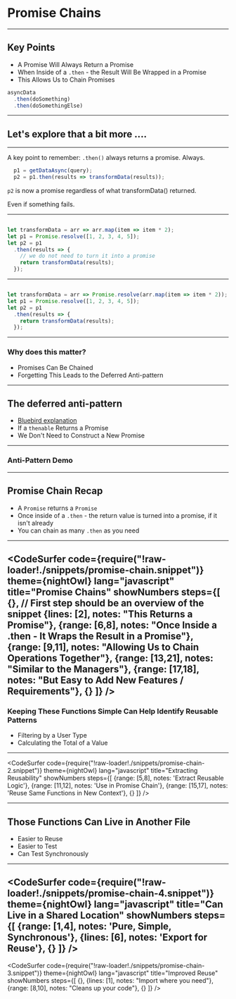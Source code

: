 
# Promise Chains 

---

## Key Points

* A Promise Will Always Return a Promise 
* When Inside of a `.then` - the Result Will Be Wrapped in a Promise
* This Allows Us to Chain Promises

```javascript 
asyncData
  .then(doSomething)
  .then(doSomethingElse)
```
---

## Let's explore that a bit more ....

---

A key point to remember:  `.then()` always returns a promise. Always.

```javascript
  p1 = getDataAsync(query);
  p2 = p1.then(results => transformData(results));
```

`p2` is now a promise regardless of what transformData() returned. 

Even if something fails.

---

```javascript If transformData does not return a Promise

let transformData = arr => arr.map(item => item * 2);
let p1 = Promise.resolve([1, 2, 3, 4, 5]);
let p2 = p1
  .then(results => {
    // we do not need to turn it into a promise
    return transformData(results);
  });
```
---

```javascript If transformData returns a promise

let transformData = arr => Promise.resolve(arr.map(item => item * 2));
let p1 = Promise.resolve([1, 2, 3, 4, 5]);
let p2 = p1
  .then(results => {
    return transformData(results);
  });
```
---

### Why does this matter?

<ul style={{listStyle: 'none'}}>
<Appear>
    <li> Promises Can Be Chained</li>
    <li> Forgetting This Leads to the Deferred Anti-pattern</li>
</Appear>
</ul>

---

## The deferred anti-pattern

* [Bluebird explanation](https://github.com/petkaantonov/bluebird/wiki/Promise-anti-patterns)
* If a `thenable` Returns a Promise
* We Don't Need to Construct a New Promise 

---


### Anti-Pattern Demo

<ReplIt src="https://repl.it/@e_schultz/Promises-deferred-anti-pattern?lite=true"/>

---

## Promise Chain Recap

- A `Promise` returns a `Promise`
- Once inside of a `.then` - the return value is turned into a promise, if it isn't already
- You can chain as many `.then` as you need 

---
<CodeSurfer
  code={require("!raw-loader!./snippets/promise-chain.snippet")}
  theme={nightOwl}
  lang="javascript"
  title="Promise Chains"
  showNumbers
  steps={[
    {}, // First step should be an overview of the snippet
    {lines: [2], notes: "This Returns a Promise"},
    {range: [6,8], notes: "Once Inside a .then - It Wraps the Result in a Promise"},
    {range: [9,11], notes: "Allowing Us to Chain Operations Together"},
    {range: [13,21], notes: "Similar to the Managers"},
    {range: [17,18], notes: "But Easy to Add New Features / Requirements"},
    {}
  ]}
/>
---

### Keeping These Functions Simple Can Help Identify Reusable Patterns

<ul style={{listStyle: 'none'}}>
<Appear>
    <li>Filtering by a User Type</li>
    <li>Calculating the Total of a Value</li>
</Appear>
</ul>

---
<CodeSurfer
  code={require("!raw-loader!./snippets/promise-chain-2.snippet")}
  theme={nightOwl}
  lang="javascript"
  title="Extracting Reusability"
  showNumbers
  steps={[
    {range: [5,8], notes: 'Extract Reusable Logic'}, 
    {range: [11,12], notes: 'Use in Promise Chain'}, 
    {range: [15,17], notes: 'Reuse Same Functions in New Context'}, 
    {}
  ]}
/>

---
## Those Functions Can Live in Another File

- Easier to Reuse 
- Easier to Test 
- Can Test Synchronously

---
<CodeSurfer
  code={require("!raw-loader!./snippets/promise-chain-4.snippet")}
  theme={nightOwl}
  lang="javascript"
  title="Can Live in a Shared Location"
  showNumbers
  steps={[
    {range: [1,4], notes: 'Pure, Simple, Synchronous'}, 
    {lines: [6], notes: 'Export for Reuse'}, 
    {}
  ]}
/>
---
<CodeSurfer
  code={require("!raw-loader!./snippets/promise-chain-3.snippet")}
  theme={nightOwl}
  lang="javascript"
  title="Improved Reuse"
  showNumbers
  steps={[
    {},
    {lines: [1], notes: "Import where you need"},
    {range: [8,10], notes: "Cleans up your code"}, 
    {}
  ]}
/>
